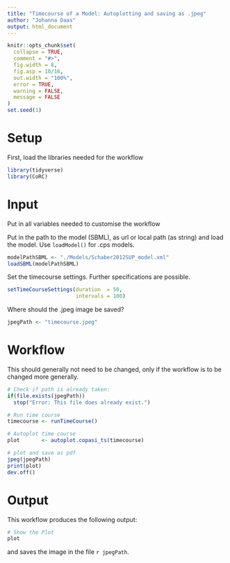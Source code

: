 ```yaml
---
title: "Timecourse of a Model: Autoplotting and saving as .jpeg"
author: "Johanna Daas"
output: html_document
---
```


```r
knitr::opts_chunk$set(
  collapse = TRUE,
  comment = "#>",
  fig.width = 8,
  fig.asp = 10/16,
  out.width = "100%",
  error = TRUE,
  warning = FALSE,
  message = FALSE
)
set.seed(1)
```

# Setup
First, load the libraries needed for the workflow
```r
library(tidyverse)
library(CoRC)
```

# Input
Put in all variables needed to customise the workflow

Put in the path to the model (SBML), as url or local path (as string) and load the model. Use `loadModel()` for .cps models.
```r
modelPathSBML <- "./Models/Schaber2012SUP_model.xml"
loadSBML(modelPathSBML)
```

Set the timecourse settings. Further specifications are possible.
```r
setTimeCourseSettings(duration  = 50,
                      intervals = 100)
```

Where should the .jpeg image be saved?
```r
jpegPath <- "timecourse.jpeg"
```


# Workflow
This should generally not need to be changed, only if the workflow is to be changed more generally.
```r
# Check if path is already taken:
if(file.exists(jpegPath)) 
  stop("Error: This file does already exist.")

# Run time course
timecourse <- runTimeCourse()

# Autoplot time course
plot       <- autoplot.copasi_ts(timecourse)

# plot and save as pdf
jpeg(jpegPath)
print(plot)
dev.off()

```

# Output
This workflow produces the following output:
```r
# Show the Plot
plot
```

and saves the image in the file `r jpegPath`.